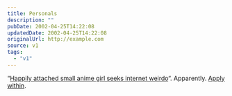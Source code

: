 ```yaml
---
title: Personals
description: ""
pubDate: 2002-04-25T14:22:08
updatedDate: 2002-04-25T14:22:08
originalUrl: http://example.com
source: v1
tags:
  - "v1"
---
```


&#8220;[Happily attached small anime girl seeks internet weirdo][1]&#8220;. Apparently. [Apply within][2].

[1]: http://www.orbyn.com/cult/archive/2002_04_01_index.htm#75808364 "More weirdos hassle Robyn"
[2]: http://www.orbyn.com/cult/ "The Cult of Orbyn"
